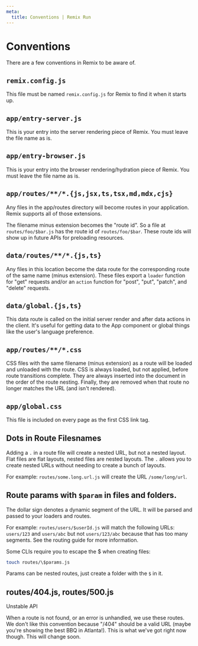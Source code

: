 ```yaml
---
meta:
  title: Conventions | Remix Run
---
```


# Conventions

There are a few conventions in Remix to be aware of.

## `remix.config.js`

This file must be named `remix.config.js` for Remix to find it when it starts up.

## `app/entry-server.js`

This is your entry into the server rendering piece of Remix. You must leave the file name as is.

## `app/entry-browser.js`

This is your entry into the browser rendering/hydration piece of Remix. You must leave the file name as is.

## `app/routes/**/*.{js,jsx,ts,tsx,md,mdx,cjs}`

Any files in the app/routes directory will become routes in your application. Remix supports all of those extensions.

The filename minus extension becomes the "route id". So a file at `routes/foo/$bar.js` has the route id of `routes/foo/$bar`. These route ids will show up in future APIs for preloading resources.

## `data/routes/**/*.{js,ts}`

Any files in this location become the data route for the corresponding route of the same name (minus extension). These files export a `loader` function for "get" requests and/or an `action` function for "post", "put", "patch", and "delete" requests.

## `data/global.{js,ts}`

This data route is called on the initial server render and after data actions in the client. It's useful for getting data to the App component or global things like the user's language preference.

## `app/routes/**/*.css`

CSS files with the same filename (minus extension) as a route will be loaded and unloaded with the route. CSS is always loaded, but not applied, before route transitions complete. They are always inserted into the document in the order of the route nesting. Finally, they are removed when that route no longer matches the URL (and isn't rendered).

## `app/global.css`

This file is included on every page as the first CSS link tag.

## Dots in Route Filesnames

Adding a `.` in a route file will create a nested URL, but not a nested layout. Flat files are flat layouts, nested files are nested layouts. The `.` allows you to create nested URLs without needing to create a bunch of layouts.

For example: `routes/some.long.url.js` will create the URL `/some/long/url`.

## Route params with `$param` in files and folders.

The dollar sign denotes a dynamic segment of the URL. It will be parsed and passed to your loaders and routes.

For example: `routes/users/$userId.js` will match the following URLs: `users/123` and `users/abc` but not `users/123/abc` because that has too many segments. See the <Link to="../routing">routing guide</Link> for more information.

Some CLIs require you to escape the \$ when creating files:

```bash
touch routes/\$params.js
```

Params can be nested routes, just create a folder with the `$` in it.

## routes/404.js, routes/500.js

<div className="text-red-500">Unstable API</div>

When a route is not found, or an error is unhandled, we use these routes. We don't like this convention because "/404" should be a valid URL (maybe you're showing the best BBQ in Atlanta!). This is what we've got right now though. This will change soon.

